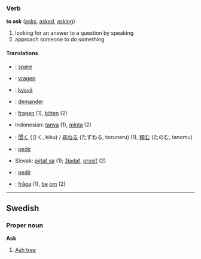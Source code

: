 ===Verb===
'''to ask''' ([[asks]], [[asked]], [[asking]])

# looking for an answer to a question by speaking
# approach someone to do something

====Translations====
*{{da}}: [[spøre]]
*{{nl}}: [[vragen]]
*{{fi}}: [[kysyä]]
*{{fr}}: [[demander]]
*{{de}}: [[fragen]] (1), [[bitten]] (2)
*Indonesian: [[tanya]] (1), [[minta]] (2)
*{{ja}}: [[聞く]] (きく, kiku) / [[尋ねる]] (たずねる, tazuneru) (1), [[頼む]] (たのむ, tanomu)
*{{pt}}: [[pedir]]
*Slovak: [[pýtať sa]] (1); [[žiadať]], [[prosiť]] (2)
*{{es}}: [[pedir]]
*{{sv}}: [[fråga]] (1), [[be]] [[om]] (2)

----

==Swedish==
===Proper noun===
'''Ask'''

# [[Ash tree]]